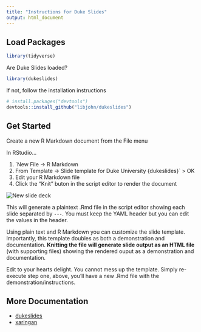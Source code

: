```yaml
---
title: "Instructions for Duke Slides"
output: html_document
---
```


## Load Packages

```r
library(tidyverse)
```


Are Duke Slides loaded?

```r
library(dukeslides)
```

If not, follow the installation instructions

``` r
# install.packages("devtools")
devtools::install_github("libjohn/dukeslides")
```

## Get Started
Create a new R Markdown document from the File menu

In RStudio…

1. `New File -> R Markdown
1. From Template -> Slide template for Duke University {dukeslides}` > OK
1. Edit your R Markdown file
1. Click the "Knit" buton in the script editor to render the document

![](images/new_slide_deck.gif "New slide deck")


This will generate a plaintext .Rmd file in the script editor showing each slide separated by `---`.  You must keep the YAML header but you can edit the values in the header.  

Using plain text and R Markdown you can customize the slide template.  Importantly, this template doubles as both a demonstration and documentation.  **Knitting the file will generate slide output as an HTML file** (with supporting files) showing the rendered ouput as a demonstration and documentation.

Edit to your hearts delight.  You cannot mess up the template.  Simply re-execute step one, above, you'll have a new .Rmd file with the demonstration/instructions.


## More Documentation

- [dukeslides](http://www.johnlittle.info/dukeslides/)
- [xaringan](https://slides.yihui.name/xaringan/)


